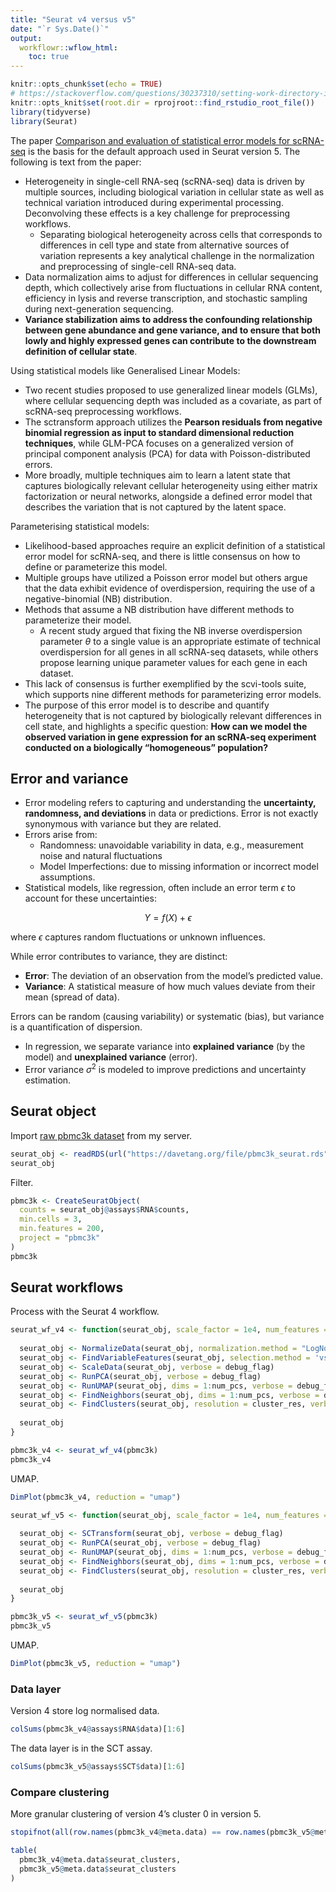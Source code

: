 ```yaml
---
title: "Seurat v4 versus v5"
date: "`r Sys.Date()`"
output:
  workflowr::wflow_html:
    toc: true
---
```


```r
knitr::opts_chunk$set(echo = TRUE)
# https://stackoverflow.com/questions/30237310/setting-work-directory-in-knitr-using-opts-chunksetroot-dir-doesnt-wor
knitr::opts_knit$set(root.dir = rprojroot::find_rstudio_root_file())
library(tidyverse)
library(Seurat)
```

The paper [Comparison and evaluation of statistical error models for scRNA-seq](https://link.springer.com/article/10.1186/s13059-021-02584-9) is the basis for the default approach used in Seurat version 5. The following is text from the paper:

* Heterogeneity in single-cell RNA-seq (scRNA-seq) data is driven by multiple sources, including biological variation in cellular state as well as technical variation introduced during experimental processing. Deconvolving these effects is a key challenge for preprocessing workflows.
    * Separating biological heterogeneity across cells that corresponds to differences in cell type and state from alternative sources of variation represents a key analytical challenge in the normalization and preprocessing of single-cell RNA-seq data.
* Data normalization aims to adjust for differences in cellular sequencing depth, which collectively arise from fluctuations in cellular RNA content, efficiency in lysis and reverse transcription, and stochastic sampling during next-generation sequencing.
* **Variance stabilization aims to address the confounding relationship between gene abundance and gene variance, and to ensure that both lowly and highly expressed genes can contribute to the downstream definition of cellular state**.

Using statistical models like Generalised Linear Models:

* Two recent studies proposed to use generalized linear models (GLMs), where cellular sequencing depth was included as a covariate, as part of scRNA-seq preprocessing workflows.
* The sctransform approach utilizes the **Pearson residuals from negative binomial regression as input to standard dimensional reduction techniques**, while GLM-PCA focuses on a generalized version of principal component analysis (PCA) for data with Poisson-distributed errors.
* More broadly, multiple techniques aim to learn a latent state that captures biologically relevant cellular heterogeneity using either matrix factorization or neural networks, alongside a defined error model that describes the variation that is not captured by the latent space.

Parameterising statistical models:

* Likelihood-based approaches require an explicit definition of a statistical error model for scRNA-seq, and there is little consensus on how to define or parameterize this model.
* Multiple groups have utilized a Poisson error model but others argue that the data exhibit evidence of overdispersion, requiring the use of a negative-binomial (NB) distribution.
* Methods that assume a NB distribution have different methods to parameterize their model.
    * A recent study argued that fixing the NB inverse overdispersion parameter $\theta$ to a single value is an appropriate estimate of technical overdispersion for all genes in all scRNA-seq datasets, while others propose learning unique parameter values for each gene in each dataset.
* This lack of consensus is further exemplified by the scvi-tools suite, which supports nine different methods for parameterizing error models.
* The purpose of this error model is to describe and quantify heterogeneity that is not captured by biologically relevant differences in cell state, and highlights a specific question: **How can we model the observed variation in gene expression for an scRNA-seq experiment conducted on a biologically "homogeneous" population?**

## Error and variance

* Error modeling refers to capturing and understanding the **uncertainty, randomness, and deviations** in data or predictions. Error is not exactly synonymous with variance but they are related.
* Errors arise from:
    * Randomness: unavoidable variability in data, e.g., measurement noise and natural fluctuations
    * Model Imperfections: due to missing information or incorrect model assumptions.
* Statistical models, like regression, often include an error term $\epsilon$ to account for these uncertainties:

$$
Y = f(X) + \epsilon
$$

where $\epsilon$ captures random fluctuations or unknown influences.

While error contributes to variance, they are distinct:

* **Error**: The deviation of an observation from the model's predicted value.
* **Variance**: A statistical measure of how much values deviate from their mean (spread of data).

Errors can be random (causing variability) or systematic (bias), but variance is a quantification of dispersion.

* In regression, we separate variance into **explained variance** (by the model) and **unexplained variance** (error).
* Error variance $\sigma^2$ is modeled to improve predictions and uncertainty estimation.

## Seurat object

Import [raw pbmc3k dataset](pbmc3k.html) from my server.

```r
seurat_obj <- readRDS(url("https://davetang.org/file/pbmc3k_seurat.rds", "rb"))
seurat_obj
```

Filter.

```r
pbmc3k <- CreateSeuratObject(
  counts = seurat_obj@assays$RNA$counts,
  min.cells = 3,
  min.features = 200,
  project = "pbmc3k"
)
pbmc3k
```

## Seurat workflows

Process with the Seurat 4 workflow.

```r
seurat_wf_v4 <- function(seurat_obj, scale_factor = 1e4, num_features = 2000, num_pcs = 30, cluster_res = 0.5, debug_flag = FALSE){
  
  seurat_obj <- NormalizeData(seurat_obj, normalization.method = "LogNormalize", scale.factor = scale_factor, verbose = debug_flag)
  seurat_obj <- FindVariableFeatures(seurat_obj, selection.method = 'vst', nfeatures = num_features, verbose = debug_flag)
  seurat_obj <- ScaleData(seurat_obj, verbose = debug_flag)
  seurat_obj <- RunPCA(seurat_obj, verbose = debug_flag)
  seurat_obj <- RunUMAP(seurat_obj, dims = 1:num_pcs, verbose = debug_flag)
  seurat_obj <- FindNeighbors(seurat_obj, dims = 1:num_pcs, verbose = debug_flag)
  seurat_obj <- FindClusters(seurat_obj, resolution = cluster_res, verbose = debug_flag)
  
  seurat_obj
}

pbmc3k_v4 <- seurat_wf_v4(pbmc3k)
pbmc3k_v4
```

UMAP.

```r
DimPlot(pbmc3k_v4, reduction = "umap")
```


```r
seurat_wf_v5 <- function(seurat_obj, scale_factor = 1e4, num_features = 2000, num_pcs = 30, cluster_res = 0.5, debug_flag = FALSE){
  
  seurat_obj <- SCTransform(seurat_obj, verbose = debug_flag)
  seurat_obj <- RunPCA(seurat_obj, verbose = debug_flag)
  seurat_obj <- RunUMAP(seurat_obj, dims = 1:num_pcs, verbose = debug_flag)
  seurat_obj <- FindNeighbors(seurat_obj, dims = 1:num_pcs, verbose = debug_flag)
  seurat_obj <- FindClusters(seurat_obj, resolution = cluster_res, verbose = debug_flag)
  
  seurat_obj
}

pbmc3k_v5 <- seurat_wf_v5(pbmc3k)
pbmc3k_v5
```

UMAP.

```r
DimPlot(pbmc3k_v5, reduction = "umap")
```

### Data layer

Version 4 store log normalised data.

```r
colSums(pbmc3k_v4@assays$RNA$data)[1:6]
```

The data layer is in the SCT assay.

```r
colSums(pbmc3k_v5@assays$SCT$data)[1:6]
```

### Compare clustering

More granular clustering of version 4's cluster 0 in version 5.

```r
stopifnot(all(row.names(pbmc3k_v4@meta.data) == row.names(pbmc3k_v5@meta.data)))

table(
  pbmc3k_v4@meta.data$seurat_clusters,
  pbmc3k_v5@meta.data$seurat_clusters
)
```
